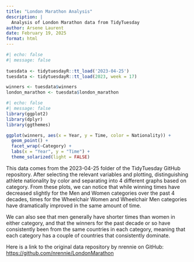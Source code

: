 ```yaml
---
title: "London Marathon Analysis"
description: |
  Analysis of London Marathon data from TidyTuesday
author: Arsene Laurent
date: February 19, 2025
format: html
---
```


```r
#| echo: false
#| message: false
  
tuesdata <- tidytuesdayR::tt_load('2023-04-25')
tuesdata <- tidytuesdayR::tt_load(2023, week = 17)

winners <- tuesdata$winners
london_marathon <- tuesdata$london_marathon
```

```r
#| echo: false
#| message: false
library(ggplot2)
library(dplyr)
library(ggthemes)

ggplot(winners, aes(x = Year, y = Time, color = Nationality)) +
  geom_point() +
  facet_wrap(~Category) +
  labs(x = "Year", y = "Time") +
  theme_solarized(light = FALSE)
```

This data comes from the 2023-04-25 folder of the TidyTuesday GitHub repository. After selecting the relevant variables and plotting, distinguishing athlete nationality by color and separating into 4 different graphs based on category. From these plots, we can notice that while winning times have decreased slightly for the Men and Women categories over the past 4 decades, times for the Wheelchair Women and Wheelchair Men categories have dramatically improved in the same amount of time.

We can also see that men generally have shorter times than women in either category, and that the winners for the past decade or so have consistently been from the same countries in each category, meaning that each category has a couple of countries that consistently dominate.

Here is a link to the original data repository by nrennie on GitHub: <https://github.com/nrennie/LondonMarathon>
